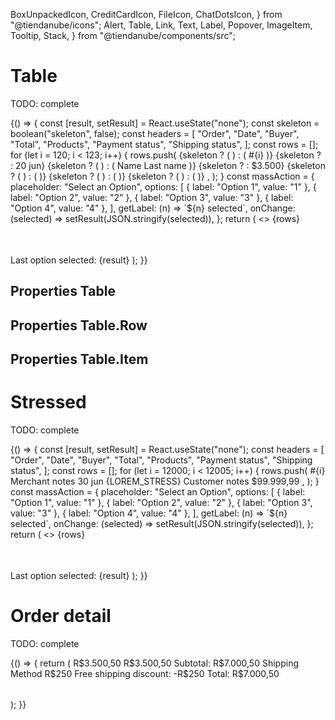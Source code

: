   BoxUnpackedIcon,
  CreditCardIcon,
  FileIcon,
  ChatDotsIcon,
} from "@tiendanube/icons";
  Alert,
  Table,
  Link,
  Text,
  Label,
  Popover,
  ImageItem,
  Tooltip,
  Stack,
} from "@tiendanube/components/src";



<Meta title="Components/Table" component={Table} />

# Table

TODO: complete

<Preview>
  <Story name="default" decorators={[withKnobs, withA11y]}>
    {() => {
      const [result, setResult] = React.useState("none");
      const skeleton = boolean("skeleton", false);
      const headers = [
        "Order",
        "Date",
        "Buyer",
        "Total",
        "Products",
        "Payment status",
        "Shipping status",
      ];
      const rows = [];
      for (let i = 120; i < 123; i++) {
        rows.push(
          <Table.Row key={i} grayed={boolean("grayed rows", false)}>
            <Table.Item rowTitle width={60}>
              {skeleton ? (
                <Link.Skeleton />
              ) : (
                <Link
                  key="1"
                  href="https://www.tiendanube.com/"
                  target="_self"
                  appearance="primary"
                  skeleton={skeleton}
                >
                  #{i}
                </Link>
              )}
            </Table.Item>
            <Table.Item alignRight width={40}>
              {skeleton ? <Text.Skeleton /> : <Text key="2">20 jun</Text>}
            </Table.Item>
            <Table.Item width={60} trimText>
              {skeleton ? (
                <Text.Skeleton />
              ) : (
                <Text key="3">Name Last name</Text>
              )}
            </Table.Item>
            <Table.Item width={40} alignRight>
              {skeleton ? <Text.Skeleton /> : <Text key="4">$3.500</Text>}
            </Table.Item>
            <Table.Item width={100}>
              {skeleton ? (
                <Text.Skeleton />
              ) : (
                <Popover
                  key="5"
                  name={i}
                  label="6 products"
                  title={`Order #${i}`}
                >
                  <ImageItem
                    thumbnail="https://images.unsplash.com/photo-1525966222134-fcfa99b8ae77?ixlib=rb-1.2.1&ixid=eyJhcHBfaWQiOjEyMDd9&auto=format&fit=crop&w=943&q=80"
                    link="Product"
                    linkTo="https://www.tiendanube.com/"
                    subtitle="Variant"
                    description="1 x $3.500"
                  />
                  <ImageItem
                    thumbnail="https://images.unsplash.com/photo-1525966222134-fcfa99b8ae77?ixlib=rb-1.2.1&ixid=eyJhcHBfaWQiOjEyMDd9&auto=format&fit=crop&w=943&q=80"
                    link="Product"
                    linkTo="https://www.tiendanube.com/"
                    subtitle="Variant"
                    description="2 x $3.500"
                  />
                  <ImageItem
                    thumbnail="https://images.unsplash.com/photo-1525966222134-fcfa99b8ae77?ixlib=rb-1.2.1&ixid=eyJhcHBfaWQiOjEyMDd9&auto=format&fit=crop&w=943&q=80"
                    link="Product"
                    linkTo="https://www.tiendanube.com/"
                    subtitle="Variant"
                    description="3 x $3.500"
                  />
                </Popover>
              )}
            </Table.Item>
            <Table.Item width="auto" extraPadding>
              {skeleton ? (
                <Label.Skeleton />
              ) : (
                <Label
                  id="payment-status"
                  icon={CreditCardIcon}
                  label="Awaiting payment"
                  appearance="warning"
                  skeleton={skeleton}
                />
              )}
            </Table.Item>
            <Table.Item width="auto" extraPadding>
              {skeleton ? (
                <Label.Skeleton />
              ) : (
                <Label
                  id="shipping-status"
                  icon={BoxUnpackedIcon}
                  label="Unpacked"
                  appearance="secondary"
                  skeleton={skeleton}
                />
              )}
            </Table.Item>
          </Table.Row>,
        );
      }
      const massAction = {
        placeholder: "Select an Option",
        options: [
          { label: "Option 1", value: "1" },
          { label: "Option 2", value: "2" },
          { label: "Option 3", value: "3" },
          { label: "Option 4", value: "4" },
        ],
        getLabel: (n) => `${n} selected`,
        onChange: (selected) => setResult(JSON.stringify(selected)),
      };
      return (
        <>
          <Table
            headers={boolean("headers", true) ? headers : null}
            massAction={boolean("massAction", true) ? massAction : null}
            ruled={boolean("ruled", true)}
            editMode={boolean("editMode", false)}
            spacing={select("spacing", ["base", "tight"])}
            skeleton={skeleton}
          >
            {rows}
          </Table>
          <br />
          <Alert show>Last option selected: {result}</Alert>
        </>
      );
    }}
  </Story>
</Preview>

## Properties Table

<Props of={Table} />

## Properties Table.Row

<Props of={Table.Row.type} />

## Properties Table.Item

<Props of={Table.Item.type} />

# Stressed

TODO: complete

<Preview>
  <Story name="stressed" decorators={[withKnobs, withA11y]}>
    {() => {
      const [result, setResult] = React.useState("none");
      const headers = [
        "Order",
        "Date",
        "Buyer",
        "Total",
        "Products",
        "Payment status",
        "Shipping status",
      ];
      const rows = [];
      for (let i = 12000; i < 12005; i++) {
        rows.push(
          <Table.Row key={i}>
            <Table.Item width={60} rowTitle>
              <Stack spacing="tight">
                <Stack.Item>
                  <Link
                    key="1"
                    href="https://www.tiendanube.com/"
                    target="_self"
                    appearance="primary"
                  >
                    #{i}
                  </Link>
                </Stack.Item>
                <Stack.Item>
                  <Tooltip
                    name="merchant-notes"
                    labelIcon={FileIcon}
                    labelText="Merchant notes"
                  >
                    <Text>Merchant notes</Text>
                  </Tooltip>
                </Stack.Item>
              </Stack>
            </Table.Item>
            <Table.Item width={40} alignRight>
              <Text key="2">30 jun</Text>
            </Table.Item>
            <Table.Item width={60} trimText>
              <Stack spacing="tight" align="flex-start">
                <Stack.Item fill>
                  <Text key="3">{LOREM_STRESS}</Text>
                </Stack.Item>
                <Stack.Item>
                  <Tooltip
                    name="customer-notes"
                    labelIcon={ChatDotsIcon}
                    labelText="Customer notes"
                  >
                    <Text>Customer notes</Text>
                  </Tooltip>
                </Stack.Item>
              </Stack>
            </Table.Item>
            <Table.Item width={40} alignRight>
              <Text key="4">$99.999,99</Text>
            </Table.Item>
            <Table.Item width={100}>
              <Popover
                key="5"
                name={i}
                label="20 products"
                title={`Order #${i}`}
              >
                <ImageItem
                  thumbnail="https://images.unsplash.com/photo-1525966222134-fcfa99b8ae77?ixlib=rb-1.2.1&ixid=eyJhcHBfaWQiOjEyMDd9&auto=format&fit=crop&w=943&q=80"
                  link={LOREM_STRESS}
                  linkTo="https://www.tiendanube.com/"
                  subtitle={LOREM_STRESS}
                  description="1 x $3.500"
                />
                <ImageItem
                  thumbnail="https://images.unsplash.com/photo-1525966222134-fcfa99b8ae77?ixlib=rb-1.2.1&ixid=eyJhcHBfaWQiOjEyMDd9&auto=format&fit=crop&w=943&q=80"
                  link={LOREM_STRESS}
                  linkTo="https://www.tiendanube.com/"
                  subtitle={LOREM_STRESS}
                  description="2 x $3.500"
                />
                <ImageItem
                  thumbnail="https://images.unsplash.com/photo-1525966222134-fcfa99b8ae77?ixlib=rb-1.2.1&ixid=eyJhcHBfaWQiOjEyMDd9&auto=format&fit=crop&w=943&q=80"
                  link={LOREM_STRESS}
                  linkTo="https://www.tiendanube.com/"
                  subtitle={LOREM_STRESS}
                  description="3 x $3.500"
                />
              </Popover>
            </Table.Item>
            <Table.Item width="auto" extraPadding>
              <Label
                id="payment-status"
                icon={CreditCardIcon}
                label="Awaiting payment"
                appearance="warning"
              />
            </Table.Item>
            <Table.Item width="auto" extraPadding>
              <Label
                id="shipping-status"
                icon={BoxUnpackedIcon}
                label="Unpacked"
                appearance="secondary"
              />
            </Table.Item>
          </Table.Row>,
        );
      }
      const massAction = {
        placeholder: "Select an Option",
        options: [
          { label: "Option 1", value: "1" },
          { label: "Option 2", value: "2" },
          { label: "Option 3", value: "3" },
          { label: "Option 4", value: "4" },
        ],
        getLabel: (n) => `${n} selected`,
        onChange: (selected) => setResult(JSON.stringify(selected)),
      };
      return (
        <>
          <Table headers={headers} massAction={massAction}>
            {rows}
          </Table>
          <br />
          <Alert show>Last option selected: {result}</Alert>
        </>
      );
    }}
  </Story>
</Preview>

# Order detail

TODO: complete

<Preview>
  <Story name="order detail" decorators={[withKnobs, withA11y]}>
    {() => {
      return (
        <Table ruled={false} spacing="tight">
          <Table.Row>
            <Table.Item width={70}>
              <ImageItem
                thumbnail="https://images.unsplash.com/photo-1525966222134-fcfa99b8ae77?ixlib=rb-1.2.1&ixid=eyJhcHBfaWQiOjEyMDd9&auto=format&fit=crop&w=943&q=80"
                link={text("link", "Product with a very long name")}
                linkTo={text("linkTo", "https://www.tiendanube.com/")}
                subtitle={text("subtitle", "Variant")}
                description={text("description", "1 x $3.500")}
              />
            </Table.Item>
            <Table.Item width={30}>
              <Text block textAlign="right">
                R$3.500,50
              </Text>
            </Table.Item>
          </Table.Row>
          <Table.Row>
            <Table.Item width={70}>
              <ImageItem
                thumbnail="https://images.unsplash.com/photo-1525966222134-fcfa99b8ae77?ixlib=rb-1.2.1&ixid=eyJhcHBfaWQiOjEyMDd9&auto=format&fit=crop&w=943&q=80"
                link={text("link", "Product with a very long name")}
                linkTo={text("linkTo", "https://www.tiendanube.com/")}
                subtitle={text("subtitle", "Variant")}
                description={text("description", "1 x $3.500")}
              />
            </Table.Item>
            <Table.Item width={30}>
              <Text block textAlign="right">
                R$3.500,50
              </Text>
            </Table.Item>
          </Table.Row>
          <Table.Row grayed>
            <Table.Item width={70}>
              <Text>Subtotal:</Text>
            </Table.Item>
            <Table.Item width={30}>
              <Text block textAlign="right">
                R$7.000,50
              </Text>
            </Table.Item>
          </Table.Row>
          <Table.Row>
            <Table.Item width={70}>
              <Text>Shipping Method</Text>
            </Table.Item>
            <Table.Item width={30}>
              <Text block textAlign="right">
                R$250
              </Text>
            </Table.Item>
          </Table.Row>
          <Table.Row>
            <Table.Item width={70}>
              <Text>Free shipping discount:</Text>
            </Table.Item>
            <Table.Item width={30}>
              <Text appearance="danger" block textAlign="right">
                -R$250
              </Text>
            </Table.Item>
          </Table.Row>
          <Table.Row grayed>
            <Table.Item width={70}>
              <Text bold>Total:</Text>
            </Table.Item>
            <Table.Item width={30}>
              <Text bold block textAlign="right">
                R$7.000,50
              </Text>
            </Table.Item>
          </Table.Row>
        </Table>
      );
    }}
  </Story>
</Preview>
